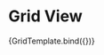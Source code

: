 

<Meta
  title="Mapping App/Dashboard/Map view"
  component={GridMap}
  decorators={[withChakra]}
/>

# Grid View


<Canvas>
  <Story
    name="Grid"
    args={{
      data: {
        id: "",
        mapStatus: "",
        title: "Title",
        owner: {
          profileName: "Digiole",
        },
        creation: "2022-06-22",
        lastModification: "2022-06-22",
        image: "",
        location: [{
          continent: "Europe",
          country: "Finland",
          region: "",
          city: "",
        }],
        industry: [{
          mainIndustry: "Information Technology",
          subIndustry: "",
        }],
        services: [],
    },
    }}
  >
    {GridTemplate.bind({})}
  </Story>
</Canvas>


<ArgsTable story="Grid" />

